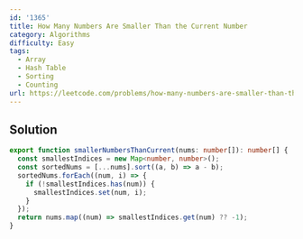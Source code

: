 ```yaml
---
id: '1365'
title: How Many Numbers Are Smaller Than the Current Number
category: Algorithms
difficulty: Easy
tags:
  - Array
  - Hash Table
  - Sorting
  - Counting
url: https://leetcode.com/problems/how-many-numbers-are-smaller-than-the-current-number
---
```


## Solution

```typescript showLineNumbers
export function smallerNumbersThanCurrent(nums: number[]): number[] {
  const smallestIndices = new Map<number, number>();
  const sortedNums = [...nums].sort((a, b) => a - b);
  sortedNums.forEach((num, i) => {
    if (!smallestIndices.has(num)) {
      smallestIndices.set(num, i);
    }
  });
  return nums.map((num) => smallestIndices.get(num) ?? -1);
}
```
